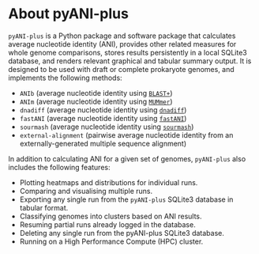 # About pyANI-plus {#sec-about .unnumbered}

`pyANI-plus` is a Python package and software package that calculates average nucleotide identity (ANI), provides other related measures for whole genome comparisons, stores results persistently in a local SQLite3 database, and renders relevant graphical and tabular summary output. It is designed to be used with draft or complete prokaryote genomes, and implements the following methods:

- `ANIb` (average nucleotide identity using [`BLAST+`](https://blast.ncbi.nlm.nih.gov/Blast.cgi))
- `ANIm` (average nucleotide identity using [`MUMmer`](https://mummer.sourceforge.net/manual/))
- `dnadiff` (average nucleotide identity using [`dnadiff`](https://mummer.sourceforge.net/manual/))
- `fastANI` (average nucleotide identity using [`fastANI`](https://github.com/ParBLiSS/FastANI))
- `sourmash` (average nucleotide identity using [`sourmash`](https://sourmash.readthedocs.io/en/latest/index.html))
- `external-alignment` (pairwise average nucleotide identity from an externally-generated multiple sequence alignment)

In addition to calculating ANI for a given set of genomes, `pyANI-plus` also includes the following features:

- Plotting heatmaps and distributions for individual runs.
- Comparing and visualising multiple runs.
- Exporting any single run from the `pyANI-plus` SQLite3 database in tabular format.
- Classifying genomes into clusters based on ANI results.
- Resuming partial runs already logged in the database.
- Deleting any single run from the pyANI-plus SQLite3 database.
- Running on a High Performance Compute (HPC) cluster.
